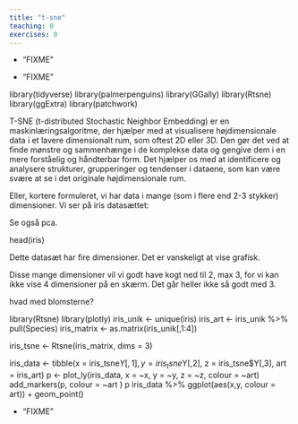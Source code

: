 ```yaml
---
title: "t-sne"
teaching: 0
exercises: 0
---
```


::::questions 
- "FIXME"

::::

::::objectives
- "FIXME"
::::




library(tidyverse)
library(palmerpenguins)
library(GGally)
library(Rtsne)
library(ggExtra)
library(patchwork)


T-SNE (t-distributed Stochastic Neighbor Embedding) er en maskinlæringsalgoritme, 
der hjælper med at visualisere højdimensionale data i et lavere dimensionalt rum, 
som oftest 2D eller 3D. Den gør det ved at finde mønstre og sammenhænge i de 
komplekse data og gengive dem i en mere forståelig og håndterbar form. Det 
hjælper os med at identificere og analysere strukturer, grupperinger og 
tendenser i dataene, som kan være svære at se i det originale højdimensionale rum.

Eller, kortere formuleret, vi har data i mange (som i flere end 2-3 stykker)
dimensioner. Vi ser på iris datasættet:

Se også pca.

head(iris)

Dette datasæt har fire dimensioner. Det er vanskeligt at vise grafisk. 

Disse mange dimensioner vil vi godt have kogt ned til 2, max 3, for vi kan 
ikke vise 4 dimensioner på en skærm. Det går heller ikke så godt med 3.








hvad med blomsterne?


library(Rtsne)
library(plotly)
iris_unik <- unique(iris)
iris_art <- iris_unik %>% pull(Species)
iris_matrix <- as.matrix(iris_unik[,1:4])

iris_tsne <- Rtsne(iris_matrix, dims = 3)


iris_data <- tibble(x = iris_tsne$Y[,1], y = iris_tsne$Y[,2], z = iris_tsne$Y[,3], art = iris_art)
p <- plot_ly(iris_data, x = ~x, y = ~y, z = ~z, colour = ~art)
add_markers(p, colour = ~art )
p
iris_data %>% ggplot(aes(x,y, colour = art)) +
  geom_point()



::::keypoints
- "FIXME"
::::
